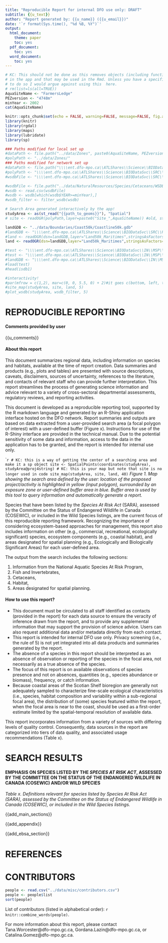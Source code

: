 ```yaml
---
title: "Reproducible Report for internal DFO use only: DRAFT"
subtitle: {{u_text}}
author: "Report generated by: {{u_name}} ({{u_email}})"
date: '`r format(Sys.time(), "%d %B, %Y")`'
output:
  html_document:
    theme: paper
    toc: yes
  pdf_document:
    toc: yes
  word_document:
    toc: yes
---
```


<!-- FROM DUMMY.Rmd -->

```r
# KC: This should not be done as this removes objects (including function) used
# in the app and that may be used in the Rmd. Unless you have a specific reason
# to do so I would argue against using this  here. 
# rm(list=ls(all=TRUE)) 
AquaSiteName <- "FarmersLedge"
PEZversion <- "4748m"
minYear <- 2002
cat(AquaSiteName)
```

```r
knitr::opts_chunk$set(echo = FALSE, warning=FALSE, message=FALSE, fig.align="left")
library(knitr)
library(rgdal)
library(maps)
library(lubridate)
library(sp)
```

<!-- KC: this is done on application load  -->
<!-- ```{r source functions, echo=FALSE, include=FALSE, cache=FALSE}
source("../R/site_map.r")
source("../R/plot_wsdb.r")
source("../R/filter_wsdb.r")
``` -->

```r
### Paths modified for local set up
#dataPath <- file.path("../data/Zones", paste0(AquaSiteName, PEZversion))
#polyPath <- "../data/Zones/"
### Paths modified for network set up
#dataPath <- file.path("\\\\ent.dfo-mpo.ca\\ATLShares\\Science\\BIODataSvc\\SRC\\Reproducible_Reporting/data/Zones", paste0(AquaSiteName, PEZversion))
#polyPath <- "\\\\ent.dfo-mpo.ca\\ATLShares\\Science\\BIODataSvc\\SRC\\Reproducible_Reporting/data/Zones"
#wsdbFile <- "\\\\ent.dfo-mpo.ca\\ATLShares\\Science\\BIODataSvc\\SRC\\Reproducible_Reporting\\data\\MarWSDBSightingsForCGomez_27Oct2020.csv"

#wsdbFile <- file.path("../data/NaturalResources/Species/Cetaceans/WSDB","MarWSDBSightingsForCGomez_27Oct2020.csv")
#wsdb <- read.csv(wsdbFile)
#wsdb <- wsdb[which(wsdb$YEAR>=minYear),]
#wsdb_filter <- filter_wsdb(wsdb)
```

```r
# Search Area generated interactively by the app!
studyArea <- as(st_read("{{path_to_geoms}}"), "Spatial")
# site <- readOGR(polyPath,layer=paste0("Site_",AquaSiteName)) #old, static selection
```

```r
landGDB <- "../data/Boundaries/Coast50k/Coastline50k.gdb"
#landGDB <- "\\\\ent.dfo-mpo.ca\\ATLShares\\Science\\BIODataSvc\\SRC\\Reproducible_Reporting\\data\\Boundaries\\Coast50K\\Coastline50k.gdb"
#land <- readOGR(dsn=landGDB,layer="Land50k_Maritimes",stringsAsFactors=F)
land <- readOGR(dsn=landGDB,layer="Land50k_Maritimes",stringsAsFactors=F)

#test <- "\\\\ent.dfo-mpo.ca\\ATLShares\\Science\\BIODataSvc\\IN\\MSP\\Data\\mar.wrangling\\isdb.RData"
#test <- "\\\\ent.dfo-mpo.ca\\ATLShares\\Science\\BIODataSvc\\IN\\MSP\\Data\\mar.wrangling\\marfis.RData"
#landGDB <- "\\\\ent.dfo-mpo.ca\\ATLShares\\Science\\BIODataSvc\\IN\\MSP\\Data\\Boundaries\\Coast50K\\Coastline50k.gdb"
#load(test)
#head(isdb1)
```

```r
#interactivity! 
#par(mfrow = c(1,2), mar=c(0, 0, 5.5, 0) + 2)#it goes c(bottom, left, top, right)
#site_map(studyArea, site, land, 5)
#plot_wsdb(studyArea, wsdb_filter, 5)
```

<!-- END  -->

<!-- MAIN SECTIONS -->

# **REPRODUCIBLE REPORTING**  

#### **Comments provided by user** 

{{u_comments}}

#### **About this report**

This document summarizes regional data, including information on species and habitats, available at the time of report creation. Data summaries and products (e.g., plots and tables) are presented with source descriptions, caveats, disclaimers, sources of uncertainty, references to the literature, and contacts of relevant staff who can provide further interpretation. This report streamlines the process of generating science information and advice relevant to a variety of cross-sectoral departmental assessments, regulatory reviews, and reporting activities.

This document is developed as a reproducible reporting tool, supported by the R markdown language and generated by an R-Shiny application interface hosted on the DFO network. Report summaries and outputs are based on data extracted from a user-provided search area (a focal polygon of interest) with a user-defined buffer (Figure x). Instructions for use of the R-Shiny interface are provided in the technical manual. Due to the potential sensitivity of some data and information, access to the data in the application has to be granted, and the report is intended for internal use only. 

````r
# KC: this is a way of getting the center of a searching area and make it a sp object
site <- SpatialPoints(coordinates(studyArea), studyArea@proj4string)
# KC: this is your map but note that site is no longer used in code
site_map(studyArea, site, land, 40)
```
*Figure 1. Map showing the search area defined by the user: location of the proposed project/activity is highlighted in yellow (input polygon), surrounded by an exposure zone or user-defined buffer area in blue. Buffer area is used by this tool to query information and automatically generate a report.* 

Species that have been listed by the _Species At Risk Act_ (SARA), assessed by the Committee on the Status of Endangered Wildlife in Canada (COSEWIC), or included in the Wild Species listings, are the current focus of this reproducible reporting framework. Recognizing the importance of considering ecosystem-based approaches for management, this report also includes information on other (e.g., commercial, recreational, ecologically significant) species, ecosystem components (e.g., coastal habitat), and areas designated for spatial planning (e.g., Ecologically and Biologically Significant Areas) for each user-defined area. 

The output from the search includes the following sections: 

1) Information from the National Aquatic Species At Risk Program,
2) Fish and Invertebrates,
3) Cetaceans,
4) Habitat,
5) Areas designated for spatial planning.

#### **How to use this report?**  

-	This document must be circulated to all staff identified as contacts (provided in the report) for each data source to ensure the veracity of inference drawn from the report, and to provide any supplemental information that may support the provision of science advice. Users can also request additional data and/or metadata directly from each contact. 
-	This report is intended for internal DFO use only. Privacy screening (i.e., the rule of 5) is not yet integrated into all data products and summaries generated by the report.  
-	The absence of a species in this report should be interpreted as an absence of observation or reporting of the species in the focal area, not necessarily as a true absence of the species. 
-	The focus of this report is on available observations of species presence and not on absences, quantities (e.g., species abundance or biomass), frequency, or catch information. 
-	Because coastal areas of the Scotian Shelf bioregion are generally not adequately sampled to characterize fine-scale ecological characteristics (i.e., species, habitat composition and variability within a sub-regional focal area), the distribution of (some) species featured within the report, when the focal area is near to the coast, should be used as a first-order estimate limited by the spatial-temporal resolution of available data.

This report incorporates information from a variety of sources with differing levels of quality control. Consequently, data sources in the report are categorized into tiers of data quality, and associated usage recommendations (Table x). 

# **SEARCH RESULTS**

#### **EMPHASIS ON SPECIES LISTED BY THE <i>SPECIES AT RISK ACT</i>, ASSESSED BY THE COMMITTEE ON THE STATUS OF THE ENDANGERED WILDLIFE IN CANADA (COSEWIC) AND/OR WILD SPECIES**  

_Table x. Definitions relevant for species listed by Species At Risk Act (SARA), assessed by the Committee on the Status of Endangered Wildlife in Canada (COSEWIC), or included in the Wild Species listings._ 

{{add_main_sections}}

<!-- HABITAT -->
{{add_appendix}}

<!-- EBSA -->
{{add_ebsa_section}}

<!-- GENERIC END -->

# **REFERENCES**

# **CONTRIBUTORS**

```r
people <- read.csv("../data/misc/contributors.csv")
people <- people$list
sort(people)
```
List of contributors (listed in alphabetical order): `r knitr::combine_words(people)`. 

For more information about this report, please contact Tana.Worcester@dfo-mpo.gc.ca, Gordana.Lazin@dfo-mpo.gc.ca, or Catalina.Gomez@dfo-mpo.gc.ca.




